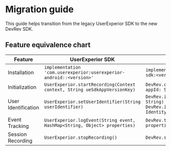 # Migration guide

This guide helps transition from the legacy UserExperior SDK to the new DevRev SDK.

## Feature equivalence chart

| Feature | UserExperior SDK | DevRev SDK (Kotlin) | DevRev SDK (Java) |
|-|-|-|-|
| Installation | `implementation 'com.userexperior:userexperior-android::<version>'` | `implementation("ai.devrev.sdk:devrev-sdk:<version>")` | `implementation("ai.devrev.sdk:devrev-sdk:<version>")` |
| Initialization | `UserExperior.startRecording(Context context, String ueSdkAppVersionKey)` | `DevRev.configure(context: Context, appId: String)` | `DevRev.INSTANCE.configure(Context context, String appId)` |
| User Identification | `UserExperior.setUserIdentifier(String userIdentifier)` | `DevRev.identifyAnonymousUser(userId: String)`<br />`DevRev.identifyUnverifiedUser(identity: Identity)` | `DevRev.INSTANCE.identifyAnonymousUser(String userId)`<br />`DevRev.INSTANCE.identifyUnverifiedUser(Identity identity)` |
| Event Tracking | `UserExperior.logEvent(String event, HashMap<String, Object> properties)` | `DevRev.trackEvent(name: String, properties: HashMap<String, String>)` | `DevRevAnalyticsExtKt.trackEvent(DevRev.INSTANCE, String name, HashMap<String, String> properties)` |
| Session Recording | `UserExperior.stopRecording()` | `DevRev.stopRecording()` | `DevRevObservabilityExtKt.stopRecording(DevRev.INSTANCE)` |
